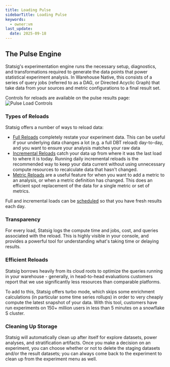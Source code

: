 ```yaml
---
title: Loading Pulse
sidebarTitle: Loading Pulse
keywords:
  - owner:vm
last_update:
  date: 2025-09-18
---
```


## The Pulse Engine

Statsig's experimentation engine runs the necessary setup, diagnostics, and transformations required to generate the data points that power statistical experiment analysis. In Warehouse Native, this consists of a series of query jobs (referred to as a DAG, or Directed Acyclic Graph) that take data from your sources and metric configurations to a final result set.

Controls for reloads are available on the pulse results page:
![Pulse Load Controls](https://github.com/statsig-io/docs/assets/102695539/f6c1aa47-8d6e-4b21-96ac-f2281d0d0491)

### Types of Reloads

Statsig offers a number of ways to reload data:

- [Full Reloads](/statsig-warehouse-native/features/full-reloads) completely restate your experiment data. This can be useful if your underlying data changes a lot (e.g. a full DBT reload) day-to-day, and you want to ensure your analysis matches your raw data
- [Incremental Reloads](/statsig-warehouse-native/features/incremental-reloads) catch your data up from where it was the last load to where it is today. Running daily incremental reloads is the recommended way to keep your data current without using unnecessary compute resources to recalculate data that hasn't changed.
- [Metric Reloads](/statsig-warehouse-native/features/metric-reloads) are a useful feature for when you want to add a metric to an analysis, or when a metric definition has changed. This does an efficient spot replacement of the data for a single metric or set of metrics. 

Full and incremental loads can be [scheduled](/statsig-warehouse-native/connecting-your-warehouse/scheduled-reloads/) so that you have fresh results each day.

### Transparency

For every load, Statsig logs the compute time and jobs, cost, and queries associated with the reload. This is highly visible in your console, and provides a powerful tool for understanding what's taking time or delaying results.

### Efficient Reloads

Statsig borrows heavily from its cloud roots to optimize the queries running in your warehouse - generally, in head-to-head evaluations customers report that we use significantly less resources than comparable platforms.

To add to this, Statsig offers turbo mode, which skips some enrichment calculations (in particular some time series rollups) in order to very cheaply compute the latest snapshot of your data. With this tool, customers have run experiments on 150+ million users in less than 5 minutes on a snowflake S cluster.

### Cleaning Up Storage

Statsig will automatically clean up after itself for explore datasets, power analyses, and stratification artifacts. Once you make a decision on an experiment, you can choose whether or not to delete the staging datasets and/or the result datasets; you can always come back to the experiment to clean up from the experiment menu as well.
